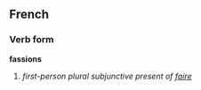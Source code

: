 ==French==
===Verb form===
'''fassions'''

# ''first-person plural subjunctive present of [[faire]]''
